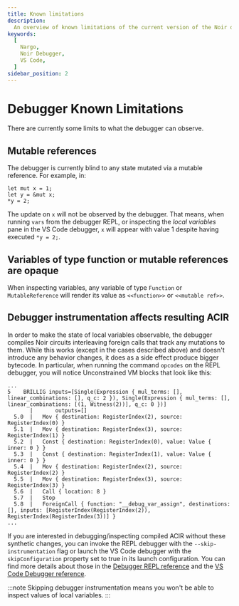 ```yaml
---
title: Known limitations
description:
  An overview of known limitations of the current version of the Noir debugger
keywords:
  [
    Nargo,
    Noir Debugger,
    VS Code,
  ]
sidebar_position: 2
---
```


# Debugger Known Limitations


<Experimental />

There are currently some limits to what the debugger can observe.

## Mutable references

The debugger is currently blind to any state mutated via a mutable reference. For example, in:

```
let mut x = 1;
let y = &mut x;
*y = 2;
```

The update on `x` will not be observed by the debugger. That means, when running `vars` from the debugger REPL, or inspecting the _local variables_ pane in the VS Code debugger, `x` will appear with value 1 despite having executed `*y = 2;`.

## Variables of type function or mutable references are opaque

When inspecting variables, any variable of type `Function` or `MutableReference` will render its value as `<<function>>` or `<<mutable ref>>`.

## Debugger instrumentation affects resulting ACIR

In order to make the state of local variables observable, the debugger compiles Noir circuits interleaving foreign calls that track any mutations to them. While this works (except in the cases described above) and doesn't introduce any behavior changes, it does as a side effect produce bigger bytecode. In particular, when running the command `opcodes` on the REPL debugger, you will notice Unconstrained VM blocks that look like this:

```
...
5    BRILLIG inputs=[Single(Expression { mul_terms: [], linear_combinations: [], q_c: 2 }), Single(Expression { mul_terms: [], linear_combinations: [(1, Witness(2))], q_c: 0 })]
       |       outputs=[]
  5.0  |   Mov { destination: RegisterIndex(2), source: RegisterIndex(0) }
  5.1  |   Mov { destination: RegisterIndex(3), source: RegisterIndex(1) }
  5.2  |   Const { destination: RegisterIndex(0), value: Value { inner: 0 } }
  5.3  |   Const { destination: RegisterIndex(1), value: Value { inner: 0 } }
  5.4  |   Mov { destination: RegisterIndex(2), source: RegisterIndex(2) }
  5.5  |   Mov { destination: RegisterIndex(3), source: RegisterIndex(3) }
  5.6  |   Call { location: 8 }
  5.7  |   Stop
  5.8  |   ForeignCall { function: "__debug_var_assign", destinations: [], inputs: [RegisterIndex(RegisterIndex(2)), RegisterIndex(RegisterIndex(3))] }
...
```

If you are interested in debugging/inspecting compiled ACIR without these synthetic changes, you can invoke the REPL debugger with the `--skip-instrumentation` flag or launch the VS Code debugger with the `skipConfiguration` property set to true in its launch configuration. You can find more details about those in the [Debugger REPL reference](debugger_repl.md) and the [VS Code Debugger reference](debugger_vscode.md).

:::note
Skipping debugger instrumentation means you won't be able to inspect values of local variables.
:::

